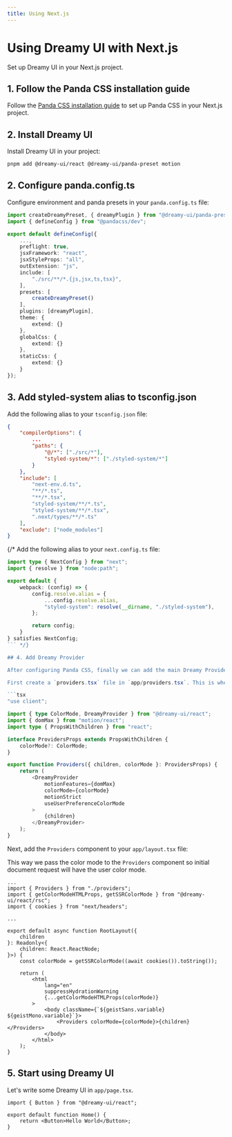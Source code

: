 ```yaml
---
title: Using Next.js
---
```


# Using Dreamy UI with Next.js

Set up Dreamy UI in your Next.js project.

## 1. Follow the Panda CSS installation guide

Follow the [Panda CSS installation guide](https://panda-css.com/docs/installation/nextjs) to set up Panda CSS in your Next.js project.

## 2. Install Dreamy UI

Install Dreamy UI in your project:

```bash
pnpm add @dreamy-ui/react @dreamy-ui/panda-preset motion
```

## 2. Configure panda.config.ts

Configure environment and panda presets in your `panda.config.ts` file:

```ts {1, 10-16}
import createDreamyPreset, { dreamyPlugin } from "@dreamy-ui/panda-preset";
import { defineConfig } from "@pandacss/dev";

export default defineConfig({
	...,
	preflight: true,
    jsxFramework: "react",
    jsxStyleProps: "all",
    outExtension: "js",
    include: [
        "./src/**/*.{js,jsx,ts,tsx}",
    ],
    presets: [
        createDreamyPreset()
    ],
    plugins: [dreamyPlugin],
    theme: {
		extend: {}
	},
	globalCss: {
		extend: {}
	},
	staticCss: {
		extend: {}
	}
});
```

## 3. Add styled-system alias to tsconfig.json

Add the following alias to your `tsconfig.json` file:

```json {6, 13-14}
{
	"compilerOptions": {
		...
		"paths": {
			"@/*": ["./src/*"],
			"styled-system/*": ["./styled-system/*"]
		}
	},
	"include": [
		"next-env.d.ts",
		"**/*.ts",
		"**/*.tsx",
		"styled-system/**/*.ts",
		"styled-system/**/*.tsx",
		".next/types/**/*.ts"
	],
	"exclude": ["node_modules"]
}
```

{/* Add the following alias to your `next.config.ts` file:

```ts {2,5-12}
import type { NextConfig } from "next";
import { resolve } from "node:path";

export default {
    webpack: (config) => {
        config.resolve.alias = {
            ...config.resolve.alias,
            "styled-system": resolve(__dirname, "./styled-system"),
        };

        return config;
    }
} satisfies NextConfig;
``` */}

## 4. Add Dreamy Provider

After configuring Panda CSS, finally we can add the main Dreamy Provider to your `app/layout.tsx`.

First create a `providers.tsx` file in `app/providers.tsx`. This is where you will add all the providers you need for your app.

```tsx
"use client";

import { type ColorMode, DreamyProvider } from "@dreamy-ui/react";
import { domMax } from "motion/react";
import type { PropsWithChildren } from "react";

interface ProvidersProps extends PropsWithChildren {
    colorMode?: ColorMode;
}

export function Providers({ children, colorMode }: ProvidersProps) {
    return (
        <DreamyProvider
            motionFeatures={domMax}
            colorMode={colorMode}
            motionStrict
            useUserPreferenceColorMode
        >
            {children}
        </DreamyProvider>
    );
}
```

Next, add the `Providers` component to your `app/layout.tsx` file:

This way we pass the color mode to the `Providers` component so initial document request will have the user color mode.

```tsx {2-4, 13, 19, 22}
...
import { Providers } from "./providers";
import { getColorModeHTMLProps, getSSRColorMode } from "@dreamy-ui/react/rsc";
import { cookies } from "next/headers";

...

export default async function RootLayout({
    children
}: Readonly<{
    children: React.ReactNode;
}>) {
    const colorMode = getSSRColorMode((await cookies()).toString());

    return (
        <html 
            lang="en" 
            suppressHydrationWarning 
            {...getColorModeHTMLProps(colorMode)}
        >
            <body className={`${geistSans.variable} ${geistMono.variable}`}>
                <Providers colorMode={colorMode}>{children}</Providers>
            </body>
        </html>
    );
}

```

## 5. Start using Dreamy UI

Let's write some Dreamy UI in `app/page.tsx`.

```tsx {1, 4}
import { Button } from "@dreamy-ui/react";

export default function Home() {
    return <Button>Hello World</Button>;
}
```
